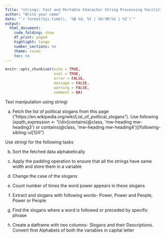 ```yaml
---
Title: "stringi: Fast and Portable Character String Processing Facilities"
author: "Write your name"
date: "`r format(Sys.time(), '%B %d, %Y | %H:%M:%S | %Z')`"
output:
  html_document:
    code_folding: show
    df_print: paged
    highlight: tango
    number_sections: no
    theme: cosmo
    toc: no
--- 
```


<style>
div.answer {background-color:#f3f0ff; border-radius: 5px; padding: 20px;} 
div.comment {background-color:#F0F6FF; border-radius: 5px; padding: 20px;}
</style> 

```r
knitr::opts_chunk$set(echo = TRUE,
                      eval = TRUE,
                      error = FALSE,
                      message = FALSE,
                      warning = FALSE,
                      comment = NA)
``` 

Text manipulation using stringi 

(a) Fetch the list of political slogans from this page ("https://en.wikipedia.org/wiki/List_of_political_slogans"). Use following (xpath_expression <- "//div[contains(@class, 'mw-heading mw-heading3') or contains(@class, 'mw-heading mw-heading4')]/following-sibling::ul[1]/li")  

Use stringi for the following tasks

(b) Sort the fetched data alphabetically 

(c) Apply the padding operation to ensure that all the strings have same width and store them in a variable 

(d) Change the case of the slogans 

(e) Count number of times the word power appears in these slogans 

(d) Extract and  slogans with following words- Power, Power and People, Power or People 

(e) Find the slogans where a word is followed or preceded by specific phrase 

(f) Create a datframe with two columns- Slogans and their Descriptions. Convert first Alphabets of both the variables in capital letter  

```r


``` 
 

```r

```

